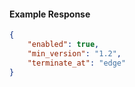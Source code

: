 #### Example Response

```json
{
	"enabled": true,
	"min_version": "1.2",
	"terminate_at": "edge"
}
```
